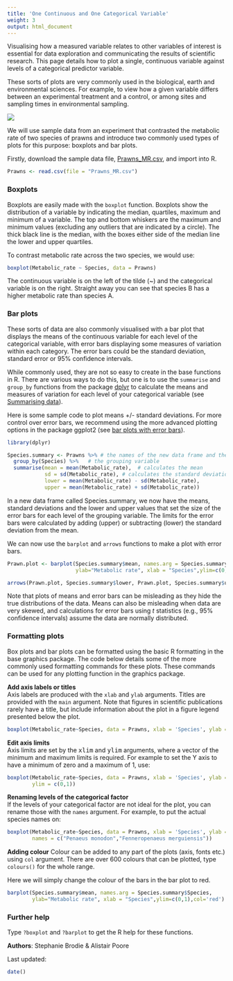 ```yaml
---
title: 'One Continuous and One Categorical Variable'
weight: 3
output: html_document
---
```


Visualising how a measured variable relates to other variables of interest is essential for data exploration and communicating the results of scientific research. This page details how to plot a single, continuous variable against levels of a categorical predictor variable. 

These sorts of plots are very commonly used in the biological, earth and environmental sciences. For example, to view how a given variable differs between an experimental treatment and a control, or among sites and sampling times in environmental sampling. 

![](Single_continuous_vs_categorical_variable_image.jpg)

We will use sample data from an experiment that contrasted the metabolic rate of two species of prawns and introduce two commonly used types of plots for this purpose: boxplots and bar plots.

Firstly, download the sample data file, [Prawns_MR.csv](/datasets/Prawns_MR.csv), and import into R.

```r
Prawns <- read.csv(file = "Prawns_MR.csv")
```
  

### Boxplots
 
Boxplots are easily made with the `boxplot` function. Boxplots show the distribution of a variable by indicating the median, quartiles, maximum and minimum of a variable. The top and bottom whiskers are the maximum and minimum values (excluding any outliers that are indicated by a circle). The thick black line is the median, with the boxes either side of the median line the lower and upper quartiles.

To contrast metabolic rate across the two species, we would use:

```r
boxplot(Metabolic_rate ~ Species, data = Prawns)
```

The continuous variable is on the left of the tilde (~) and the categorical variable is on the right. Straight away you can see that species B has a higher metabolic rate than species A.
  

### Bar plots
 
These sorts of data are also commonly visualised with a bar plot that displays the means of the continuous variable for each level of the categorical variable, with error bars displaying some measures of variation within each category. The error bars could be the standard deviation, standard error or 95% confidence intervals.

While commonly used, they are not so easy to create in the base functions in R. There are various ways to do this, but one is to use the `summarise` and `group_by` functions from the package [dplyr](https://cran.r-project.org/web/packages/dplyr/index.html) to calculate the means and measures of variation for each level of your categorical variable (see [Summarising data](/../summarising-data/)).

Here is some sample code to plot means +/- standard deviations. For more control over error bars, we recommend using the more advanced plotting options in the package ggplot2 (see [bar plots with error bars](/../plotting-with-ggplot-bar-plots-with-error-bars/)).

```r
library(dplyr)

Species.summary <- Prawns %>% # the names of the new data frame and the data frame to be summarised
  group_by(Species) %>%   # the grouping variable
  summarise(mean = mean(Metabolic_rate),  # calculates the mean
            sd = sd(Metabolic_rate), # calculates the standard deviation
            lower = mean(Metabolic_rate) - sd(Metabolic_rate),
            upper = mean(Metabolic_rate) + sd(Metabolic_rate))

```

In a new data frame called Species.summary, we now have the means, standard deviations and the lower and upper values that set the size of the error bars for each level of the grouping variable. The  limits for the error bars were calculated by adding (upper) or subtracting (lower) the standard deviation from the mean.

We can now use the `barplot` and `arrows` functions to make a plot with error bars.

```r
Prawn.plot <- barplot(Species.summary$mean, names.arg = Species.summary$Species,
                      ylab="Metabolic rate", xlab = "Species",ylim=c(0,1))

arrows(Prawn.plot, Species.summary$lower, Prawn.plot, Species.summary$upper, angle=90, code=3)

```

Note that plots of means and error bars can be misleading as they hide the true distributions of the data. Means can also be misleading when data are very skewed, and calculations for error bars using *t* statistics (e.g., 95% confidence intervals) assume the data are normally distributed. 
  

### Formatting plots
 
Box plots and bar plots can be formatted using the basic R formatting in the base graphics package. The code below details some of the more commonly used formatting commands for these plots. These commands can be used for any plotting function in the graphics package.

**Add axis labels or titles**  
Axis labels are produced with the `xlab` and `ylab` arguments. Titles are provided with the `main` argument. Note that figures in scientific publications rarely have a title, but include information about the plot in a figure legend presented below the plot.

```r
boxplot(Metabolic_rate~Species, data = Prawns, xlab = 'Species', ylab = 'Metabolic rate')
```

**Edit axis limits**  
Axis limits are set by the <font face="monospace">xlim</font> and <font face="monospace">ylim</font> arguments, where a vector of the minimum and maximum limits is required. For example to set the Y axis to have a minimum of zero and a maximum of 1, use:

```r
boxplot(Metabolic_rate~Species, data = Prawns, xlab = 'Species', ylab = 'Metabolic rate',
        ylim = c(0,1))
```

**Renaming levels of the categorical factor**  
If the levels of your categorical factor are not ideal for the plot, you can rename those with the 
`names` argument. For example, to put the actual species names on:

```r
boxplot(Metabolic_rate~Species, data = Prawns, xlab = 'Species', ylab = 'Metabolic rate',
        names = c("Penaeus monodon","Fenneropenaeus merguiensis"))
```

**Adding colour** 
Colour can be added to any part of the plots (axis, fonts etc.) using `col` argument. There are over 600 colours that can be plotted, type `colours()` for the whole range.

Here we will simply change the colour of the bars in the bar plot to red.
```r
barplot(Species.summary$mean, names.arg = Species.summary$Species,
        ylab="Metabolic rate", xlab = "Species",ylim=c(0,1),col='red')
```
  

### Further help
 
Type `?boxplot` and `?barplot` to get the R help for these functions. 
  

**Authors**: Stephanie Brodie & Alistair Poore
 
Last updated:
```r
date()
```


